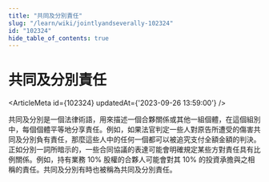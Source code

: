 ```yaml
---
title: "共同及分別責任"
slug: "/learn/wiki/jointlyandseverally-102324"
id: "102324"
hide_table_of_contents: true
---
```



# 共同及分別責任

<ArticleMeta id={102324} updatedAt={'2023-09-26 13:59:00'} />
<div className='border-solid border-b border-t-0 my-4 border-[var(--ifm-color-gray-300)]' />

共同及分別是一個法律術語，用來描述一個合夥關係或其他一組個體，在這個組別中，每個個體平等地分享責任。例如，如果法官判定一些人對原告所遭受的傷害共同及分別負有責任，那麼這些人中的任何一個都可以被追究支付全額金額的判決。正如分別一詞所暗示的，一些合同協議的表達可能會明確規定某些方對責任具有比例關係。例如，持有業務 10% 股權的合夥人可能會對其 10% 的投資承擔與之相稱的責任。共同及分別有時也被稱為共同及分別責任。

